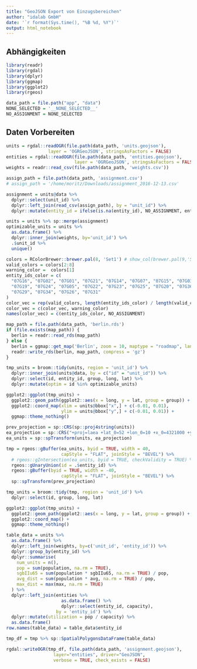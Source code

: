 ```yaml
---
title: "GeoJSON Export von Einzugsbereichen"
author: "idalab GmbH"
date: '`r format(Sys.time(), "%B %d, %Y")`'
output: html_notebook
---
```


## Abhängigkeiten

```r
library(readr)
library(rgdal)
library(dplyr)
library(ggmap)
library(ggplot2)
library(rgeos)
```

```r
data_path = file.path("app", "data")
NONE_SELECTED = '__NONE_SELECTED__'
NO_ASSIGNMENT = NONE_SELECTED
```

## Daten Vorbereiten

```r
units = rgdal::readOGR(file.path(data_path, 'units.geojson'),
                layer = 'OGRGeoJSON', stringsAsFactors = FALSE)
entities = rgdal::readOGR(file.path(data_path, 'entities.geojson'),
                          layer = 'OGRGeoJSON', stringsAsFactors = FALSE)
weights = readr::read_csv(file.path(data_path, 'weights.csv'))

assign_path = file.path(data_path, 'assignment.csv')
# assign_path = '/home/moritz/Downloads/assignment_2016-12-13.csv'

assignment = units@data %>%
  dplyr::select(unit_id) %>%
  dplyr::left_join(read_csv(assign_path), by = "unit_id") %>%
  dplyr::mutate(entity_id = ifelse(is.na(entity_id), NO_ASSIGNMENT, entity_id)) # FIXME necessary?

units = units %>% sp::merge(assignment)
optimizable_units = units %>%
  as.data.frame() %>%
  dplyr::inner_join(weights, by='unit_id') %>%
  .$unit_id %>%
  unique()
```

```r
colors = RColorBrewer::brewer.pal(8, 'Set1') # show_col(brewer.pal(9,'Set1'))
valid_colors = colors[2:8]
warning_color =  colors[1]
entity_ids_color = c(
  "07G16", "07G02", "07G01", "07G21", "07G14", "07G07", "07G15", "07G03", "07G13", "07G12", "07G10", "07G17", "07G06", "07G18",
  "07G19", "07G24", "07G05", "07G22", "07G23", "07G25", "07G20", "07G36", "07G27", "07G37", "07G35", "07G30", "07G28", "07G32",
  "07G29", "07G34", "07G26", "07G31"
)
color_vec = rep(valid_colors, length(entity_ids_color) / length(valid_colors)+1)[1:length(entity_ids_color)]
color_vec = c(color_vec, warning_color)
names(color_vec) = c(entity_ids_color, NO_ASSIGNMENT)
```
```r
map_path = file.path(data_path, 'berlin.rds')
if (file.exists(map_path)) {
  berlin = readr::read_rds(map_path)
} else {
  berlin = ggmap::get_map('Berlin', zoom = 10, maptype = "roadmap", language = "de")
  readr::write_rds(berlin, map_path, compress = 'gz')
}
```

```r
tmp_units = broom::tidy(units, region = 'unit_id') %>%
  dplyr::inner_join(units@data, by = c("id" = "unit_id")) %>%
  dplyr::select(id, entity_id, group, long, lat) %>%
  dplyr::mutate(optim = id %in% optimizable_units)

ggplot2::ggplot(tmp_units) +
  ggplot2::geom_path(ggplot2::aes(x = long, y = lat, group = group)) +
  ggplot2::coord_map(xlim = units@bbox["x",] + c(-0.01, 0.01),
                     ylim = units@bbox["y",] + c(-0.01, 0.01)) +
  ggmap::theme_nothing()
```
```r
prev_projection = sp::CRS(sp::proj4string(units))
ea_projection = sp::CRS("+proj=laea +lat_0=52 +lon_0=10 +x_0=4321000 +y_0=3210000 +ellps=GRS80 +towgs84=0,0,0,0,0,0,0 +units=m +no_defs")
ea_units = sp::spTransform(units, ea_projection)
```

```r
tmp = rgeos::gBuffer(ea_units, byid = TRUE, width = 40,
                     capStyle = "FLAT", joinStyle = "BEVEL") %>%
  # rgeos::gIntersection(ea_units, byid = TRUE, checkValidity = TRUE) %>%
  rgeos::gUnaryUnion(id = .$entity_id) %>%
  rgeos::gBuffer(byid = TRUE, width = -40,
                     capStyle = "FLAT", joinStyle = "BEVEL") %>%
  sp::spTransform(prev_projection)

tmp_units = broom::tidy(tmp, region = 'unit_id') %>%
  dplyr::select(id, group, long, lat)

ggplot2::ggplot(tmp_units) +
  ggplot2::geom_path(ggplot2::aes(x = long, y = lat, group = group)) +
  ggplot2::coord_map() +
  ggmap::theme_nothing()
```

```r
table_data = units %>%
  as.data.frame() %>%
  dplyr::left_join(weights, by=c('unit_id', 'entity_id')) %>%
  dplyr::group_by(entity_id) %>%
  dplyr::summarise(
    num_units = n(),
    pop = sum(population, na.rm = TRUE),
    sgbIIu65 = sum(population * sgbIIu65, na.rm = TRUE) / pop,
    avg_dist = sum(population * avg, na.rm = TRUE) / pop,
    max_dist = max(max, na.rm = TRUE)
  ) %>%
  dplyr::left_join(entities %>%
                     as.data.frame() %>%
                     dplyr::select(entity_id, capacity),
                   by = 'entity_id') %>%
  dplyr::mutate(utilization = pop / capacity) %>%
  as.data.frame()
row.names(table_data) = table_data$entity_id

tmp_df = tmp %>% sp::SpatialPolygonsDataFrame(table_data)

rgdal::writeOGR(tmp_df, file.path(data_path, 'assignment.geojson'),
                  layer="entities", driver="GeoJSON",
                  verbose = TRUE, check_exists = FALSE)
```

